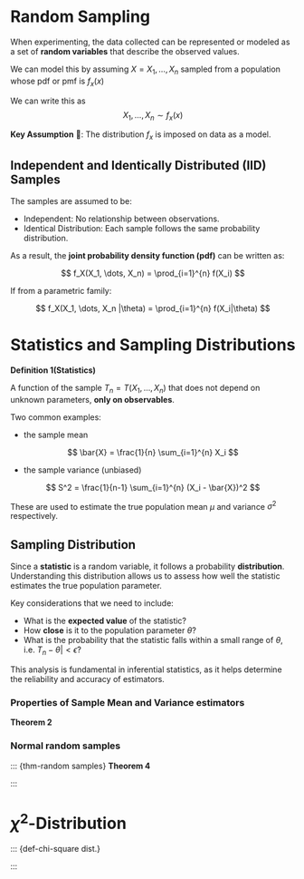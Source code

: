 # Random Sampling

When experimenting, the data collected can be represented or modeled as a set of **random variables** that describe the observed values.

We can model this by assuming $X = {X_1,\dots, X_n}$ sampled from a population whose pdf or pmf is $f_x(x)$

We can write this as $${X_1,\dots, X_n} \sim f_x(x)$$

::: {#nte-sampling}
**Key Assumption** 📌: The distribution $f_x$ is imposed on data as a model.
:::

## Independent and Identically Distributed (IID) Samples

The samples are assumed to be:

-   Independent: No relationship between observations.
-   Identical Distribution: Each sample follows the same probability distribution.

As a result, the **joint probability density function (pdf)** can be written as:

$$ f_X(X_1, \dots, X_n) = \prod_{i=1}^{n} f(X_i) $$

If from a parametric family:

$$ f_X(X_1, \dots, X_n |\theta) = \prod_{i=1}^{n} f(X_i|\theta) $$

# Statistics and Sampling Distributions

::: {#def-statistics}
**Definition 1(Statistics)**

A function of the sample $T_n = T(X_1, \dots, X_n)$ that does not depend on unknown parameters, **only on observables**.
:::

Two common examples:

-   the sample mean

$$
\bar{X} = \frac{1}{n} \sum_{i=1}^{n} X_i 
$$

-   the sample variance (unbiased)

$$
S^2 = \frac{1}{n-1} \sum_{i=1}^{n} (X_i - \bar{X})^2
$$

These are used to estimate the true population mean $\mu$ and variance $\sigma^2$ respectively.

## Sampling Distribution

Since a **statistic** is a random variable, it follows a probability **distribution**. Understanding this distribution allows us to assess how well the statistic estimates the true population parameter.

Key considerations that we need to include:

-   What is the **expected value** of the statistic?
-   How **close** is it to the population parameter $\theta$?
-   What is the probability that the statistic falls within a small range of $\theta$, i.e. $T_n - \theta| < \epsilon$?

This analysis is fundamental in inferential statistics, as it helps determine the reliability and accuracy of estimators.

### Properties of Sample Mean and Variance estimators

::: {#thm-properties}
**Theorem 2**
:::

### Normal random samples

::: {thm-random samples} **Theorem 4**

:::

# $\chi^2$-Distribution

::: {def-chi-square dist.}

:::


::: {lem-chi-square}

:::